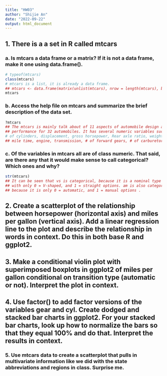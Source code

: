 ```yaml
---
title: "HW03"
author: "Shijie An"
date: "2022-09-22"
output: html_document
---
```


## 1. There is a a set in R called mtcars

### a. Is mtcars a data frame or a matrix? If it is not a data frame, make it one using data.frame(). 
```r
# typeof(mtcars)
class(mtcars)
# mtcars is a list, it is already a data frame. 
## mtcars <- data.frame(matrix(unlist(mtcars), nrow = length(mtcars), byrow = TRUE))
mtcars
```

### b. Access the help file on mtcars and summarize the brief description of the data set. 
```r
?mtcars
## The mtcars is mainly talk about of 11 aspects of automobile design and 
## performance for 32 automobiles. It has several numeric variables such as mpg,
# of cylinders, displacement, gross horsepower, Rear axle ratio, weight, 1/4 
## mile time, engine, transmission, # of forward gears, # of carburetors. 
```

### c. Of the variables in mtcars all are of class numeric. That said, are there any that it would make sense to call categorical? Which ones and why?
```r
str(mtcars)
## It can be seen that vs is categorical, because it is a nominal type of data 
## with only 0 = V-shaped, and 1 = straight options. am is also categorical, 
## because it is only 0 = automatic, and 1 = manual options . 
```

## 2.  Create a scatterplot of the relationship between horsepower (horizontal axis) and miles per gallon (vertical axis). Add a linear regression line to the  plot and describe the relationship in words in context. Do this in both base R and ggplot2.


## 3. Make a conditional violin plot with superimposed boxplots in ggplot2 of miles per gallon conditional on transition type (automatic or not). Interpret the plot in context.



## 4. Use factor() to add factor versions of the variables gear and cyl. Create dodged and stacked bar charts in ggplot2. For your stacked bar charts, look up how to normalize the bars so that they equal 100% and do that. Interpret the results in context.



### 5. Use mtcars data to create a scatterplot that pulls in multivariate information like we did with the state abbreviations and regions in class. Surprise me.